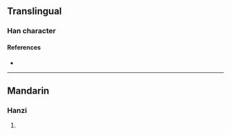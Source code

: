 {{character info/new}}
==Translingual==

===Han character===
{{Han char|rn=96|rad=玉|as=05|sn=9|four=|canj=MGHQM|ids=⿰𤣩生}}

====References====
* {{Han ref|kx=0729.150|dkj=20909|dj=1141.070|hdz=21107.020|uh=73C4|ud=29636}}

----

==Mandarin==

===Hanzi===
{{cmn-hanzi|pin=[[shēng]] ([[sheng1]])|wg=sheng<sup>1</sup>}}

# {{defn|lang=cmn|sort=玉05}}